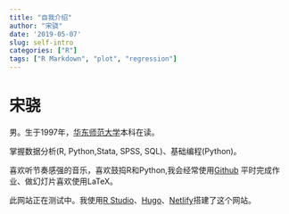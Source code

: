 ```yaml
---
title: "自我介绍"
author: "宋骁"
date: '2019-05-07'
slug: self-intro
categories: ["R"]
tags: ["R Markdown", "plot", "regression"]
---
```


# 宋骁

男。生于1997年，[华东师范大学](https://www.ecnu.edu.cn/)本科在读。

掌握数据分析(R, Python,Stata, SPSS, SQL)、基础编程(Python)。

喜欢听节奏感强的音乐，喜欢鼓捣R和Python,我会经常使用[Github](https://github.com/ECSTA7Y)
平时完成作业、做幻灯片喜欢使用LaTeX。

此网站正在测试中。我使用[R Studio](https://www.rstudio.com/)、[Hugo](https://themes.gohugo.io/)、[Netlify](https://www.netlify.com/)搭建了这个网站。









